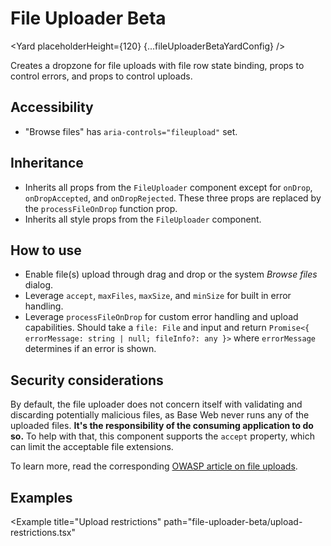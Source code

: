 




# File Uploader Beta

<Yard placeholderHeight={120} {...fileUploaderBetaYardConfig} />

Creates a dropzone for file uploads with file row state binding, props to control errors, and props to control uploads.

## Accessibility

- "Browse files" has `aria-controls="fileupload"` set.

## Inheritance

- Inherits all props from the `FileUploader` component except for `onDrop`, `onDropAccepted`, and `onDropRejected`. These three props are replaced by the `processFileOnDrop` function prop.
- Inherits all style props from the `FileUploader` component.

## How to use

- Enable file(s) upload through drag and drop or the system _Browse files_ dialog.
- Leverage `accept`, `maxFiles`, `maxSize`, and `minSize` for built in error handling.
- Leverage `processFileOnDrop` for custom error handling and upload capabilities. Should take a `file: File` and input and return `Promise<{ errorMessage: string | null; fileInfo?: any }>` where `errorMessage` determines if an error is shown.

## Security considerations

By default, the file uploader does not concern itself with validating and discarding potentially malicious files, as Base Web never runs any of the uploaded files. **It's the responsibility of the consuming application to do so.** To help with that, this component supports the `accept` property, which can limit the acceptable file extensions.

To learn more, read the corresponding [OWASP article on file uploads](https://www.owasp.org/index.php/Unrestricted_File_Upload).

## Examples

<Example title="Basic usage" path="file-uploader-beta/basic.tsx">
  <FileUploaderBetaBasic />
</Example>

<Example title="Item preview" path="file-uploader-beta/item-preview.tsx">
  <FileUploaderBetaItemPreview />
</Example>

<Example
  title="Upload restrictions"
  path="file-uploader-beta/upload-restrictions.tsx"
>
  <FileUploaderBetaUploadRestrictions />
</Example>

<Exports
  component={FileUploaderBetaExports}
  title="File uploader beta exports"
  path="baseui/file-uploader-beta"
/>
